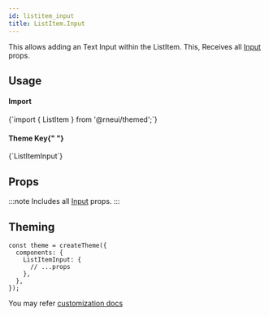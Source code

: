```yaml
---
id: listitem_input
title: ListItem.Input
---
```



<IconsStyle />

This allows adding an Text Input within the ListItem.
This, Receives all [Input](Input.mdx#props) props.

## Usage

<div class="row inline-flex-center">
  <div class="col col--3">
    <h4>Import</h4>
  </div>
  <div class="col col--9">
    <CodeBlock>{`import { ListItem } from '@rneui/themed';`}</CodeBlock>
  </div>
  <div class="col col--3">
    <h4>
      Theme Key{" "}
      <a href="#theming">
        <BiInfoCircle />
      </a>
    </h4>
  </div>
  <div class="col col--9">
    <CodeBlock>{`ListItemInput`}</CodeBlock>
  </div>
</div>

## Props

:::note
Includes all [Input](input#props) props.
:::

## Theming

```tsx
const theme = createTheme({
  components: {
    ListItemInput: {
      // ...props
    },
  },
});
```

You may refer [customization docs](../customizing#theme)
